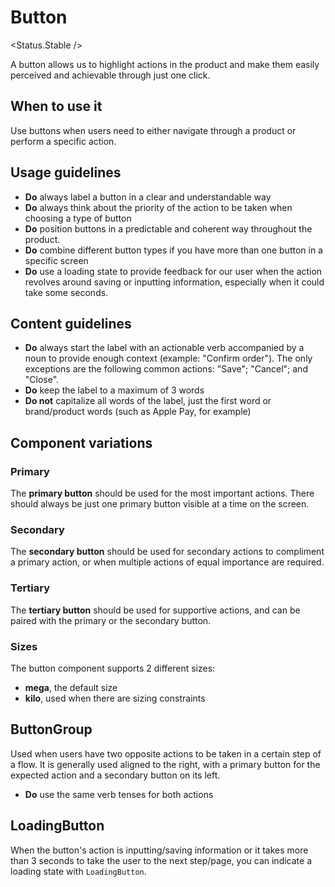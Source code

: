 

# Button

<Status.Stable />

A button allows us to highlight actions in the product and make them easily perceived and achievable through just one click.

<Story id="components-button--primary" />
<Props of={Button} />

## When to use it

Use buttons when users need to either navigate through a product or perform a specific action.

## Usage guidelines

- **Do** always label a button in a clear and understandable way
- **Do** always think about the priority of the action to be taken when choosing a type of button
- **Do** position buttons in a predictable and coherent way throughout the product.
- **Do** combine different button types if you have more than one button in a specific screen
- **Do** use a loading state to provide feedback for our user when the action revolves around saving or
  inputting information, especially when it could take some seconds.

## Content guidelines

- **Do** always start the label with an actionable verb accompanied by a noun to provide enough context (example: "Confirm order").
  The only exceptions are the following common actions: "Save"; "Cancel"; and "Close".
- **Do** keep the label to a maximum of 3 words
- **Do not** capitalize all words of the label, just the first word or brand/product words (such as Apple Pay, for example)

## Component variations

### Primary

The **primary button** should be used for the most important actions. There should always be just one primary button visible at a time on the screen.

<Story id="components-button--primary" />

### Secondary

The **secondary button** should be used for secondary actions to compliment a primary action, or when multiple actions of equal importance are required.

<Story id="components-button--secondary" />

### Tertiary

The **tertiary button** should be used for supportive actions, and can be paired with the primary or the secondary button.

<Story id="components-button--tertiary" />

### Sizes

The button component supports 2 different sizes:

- **mega**, the default size
- **kilo**, used when there are sizing constraints

<Story id="components-button--sizes" />

## ButtonGroup

Used when users have two opposite actions to be taken in a certain step of a flow. It is generally used aligned to the right,
with a primary button for the expected action and a secondary button on its left.

<Story id="components-button-buttongroup--base" />
<Props of={ButtonGroup} />

- **Do** use the same verb tenses for both actions

## LoadingButton

When the button's action is inputting/saving information or it takes more than 3 seconds to take the user to the next step/page, you can indicate a loading state with `LoadingButton`.

<Story id="components-button-loadingbutton--base" />
<Props of={LoadingButton} />
